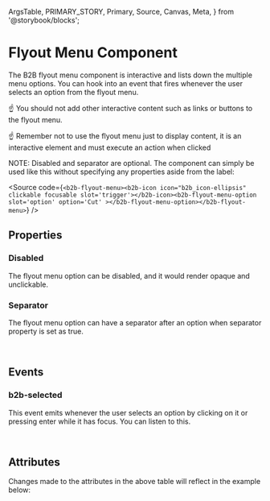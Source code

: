   ArgsTable,
  PRIMARY_STORY,
  Primary,
  Source,
  Canvas,
  Meta,
} from '@storybook/blocks';

<Meta of={FlyoutMenuStories} />

# Flyout Menu Component

<Canvas of={FlyoutMenuStories.Default} />

The B2B flyout menu component is interactive and lists down the multiple menu options. You can hook into an event
that fires whenever the user selects an option from the flyout menu.

☝️ You should not add other interactive content such as links or buttons to the flyout menu.

☝️ Remember not to use the flyout menu just to display content, it is an interactive element and must execute an action when
clicked

NOTE: Disabled and separator are optional. The component can simply be used like this without specifying any properties aside from the label:

<Source
  code={`<b2b-flyout-menu><b2b-icon icon="b2b_icon-ellipsis" clickable focusable slot='trigger'></b2b-icon><b2b-flyout-menu-option slot='option' option='Cut' ></b2b-flyout-menu-option></b2b-flyout-menu>`}
/>

## Properties

### Disabled

The flyout menu option can be disabled, and it would render opaque and unclickable.

<Canvas of={FlyoutMenuStories.Disabled} />

### Separator

The flyout menu option can have a separator after an option when separator property is set as true.

<Canvas of={FlyoutMenuStories.Separator} />

<br />

## Events

### b2b-selected

This event emits whenever the user selects an option by clicking on it or pressing enter while it has focus. You can
listen to this.

<br />

## Attributes

<ArgsTable story={PRIMARY_STORY} />
Changes made to the attributes in the above table will reflect in the example below:
<Primary />
